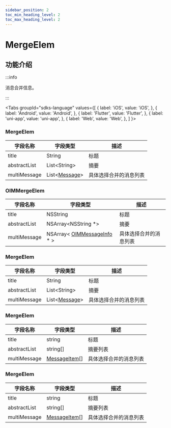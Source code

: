 ```yaml
---
sidebar_position: 2
toc_min_heading_level: 2
toc_max_heading_level: 2
---
```


# MergeElem

## 功能介绍

:::info

消息合并信息。

:::

<Tabs
groupId="sdks-language"
values={[
{ label: 'iOS', value: 'iOS', },
{ label: 'Android', value: 'Android', },
{ label: 'Flutter', value: 'Flutter', },
{ label: 'uni-app', value: 'uni-app', },
{ label: 'Web', value: 'Web', },
]
}>

<TabItem value="Flutter">

### MergeElem

| 字段名称     | 字段类型                                                 | 描述                   |
| ------------ | -------------------------------------------------------- | ---------------------- |
| title        | String                                                   | 标题                   |
| abstractList | List<String\>                                            | 摘要                   |
| multiMessage | List<[Message](docs/sdks/class/message/messageInfo.mdx)> | 具体选择合并的消息列表 |

</TabItem>

<TabItem value="iOS">

### OIMMergeElem

| 字段名称          | 字段类型                                                                    | 描述               |
| ----------------- | --------------------------------------------------------------------------- | ------------------ |
| title             | NSString                                                                    | 标题               |
| abstractList      | NSArray<NSString \*>                                                        | 摘要               |
| multiMessage      | NSArray< [OIMMessageInfo](docs/sdks/class/message/messageInfo.mdx) \* >     | 具体选择合并的消息列表 |

</TabItem>

<TabItem value="Android">

### MergeElem

| 字段名称     | 字段类型                                                 | 描述                   |
| ------------ | -------------------------------------------------------- | ---------------------- |
| title        | String                                                   | 标题                   |
| abstractList | List<String\>                                            | 摘要                   |
| multiMessage | List<[Message](docs/sdks/class/message/messageInfo.mdx)> | 具体选择合并的消息列表 |

</TabItem>

<TabItem value="Web">

### MergeElem

| 字段名称     | 字段类型                                                 | 描述                   |
| ------------ | -------------------------------------------------------- | ---------------------- |
| title        | string                                                   | 标题                   |
| abstractList | string[]                                                 | 摘要列表               |
| multiMessage | [MessageItem](docs/sdks/class/message/messageInfo.mdx)[] | 具体选择合并的消息列表 |

</TabItem>

<TabItem value="uni-app">

### MergeElem

| 字段名称     | 字段类型                                                 | 描述                   |
| ------------ | -------------------------------------------------------- | ---------------------- |
| title        | string                                                   | 标题                   |
| abstractList | string[]                                                 | 摘要列表               |
| multiMessage | [MessageItem](docs/sdks/class/message/messageInfo.mdx)[] | 具体选择合并的消息列表 |

</TabItem>

</Tabs>

